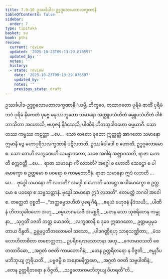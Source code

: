 ```yaml
---
title: 7.9–10 ဥဿင်္ခပါဒ-ဥဒ္ဓဂ္ဂလောမတာလက္ခဏာနိ
tableOfContents: false
sidebar:
  order: 7
type: tipitaka
basket: su
book: pthi
review:
  current: review
  updated: '2025-10-23T09:13:29.876597'
  updated_by: ''
  notes: ''
  history:
  - state: review
    date: '2025-10-23T09:13:29.876597'
    updated_by: ''
    notes: ''
    previous_state: draft
---
```



<ReviewStatus review={frontmatter.review} showDetails={true} />

<HypothesisAnnotation frontmatter={frontmatter} />

<DynamicBreadcrumb />

<Paragraph number="448" type="center" book="pthi">
<Emphasis>ဥဿင်္ခပါဒ-ဥဒ္ဓဂ္ဂလောမတာလက္ခဏာနိ</Emphasis>
</Paragraph>

<Division number="212" book="pthi" e="ch" v="8" p="126">

<Paragraph number="449" book="pthi">
“ယမ္ပိ, ဘိက္ခဝေ, တထာဂတော ပုရိမံ ဇာတိံ ပုရိမံ ဘဝံ ပုရိမံ နိကေတံ ပုဗ္ဗေ မနုဿဘူတော သမာနော အတ္ထူပသံဟိတံ ဓမ္မူပသံဟိတံ ဝါစံ ဘာသိတာ အဟောသိ, ဗဟုဇနံ နိဒံသေသိ, ပါဏီနံ ဟိတသုခါဝဟော ဓမ္မယာဂီ. သော တဿ ကမ္မဿ ကဋတ္တာ …ပေ…  သော တတော စုတော ဣတ္ထတ္တံ အာဂတော သမာနော ဣမာနိ ဒွေ မဟာပုရိသလက္ခဏာနိ ပဋိလဘတိ. ဥဿင်္ခပါဒေါ စ ဟောတိ, ဥဒ္ဓဂ္ဂလောမော စ.
</Paragraph>

<Paragraph number="450" book="pthi">
သော တေဟိ လက္ခဏေဟိ သမန္နာဂတော, သစေ အဂါရံ အဇ္ဈာဝသတိ, ရာဇာ ဟောတိ စက္ကဝတ္တီ …ပေ…  ရာဇာ သမာနော ကိံ လဘတိ? အဂ္ဂေါ စ ဟောတိ သေဋ္ဌော စ ပါမောက္ခော စ ဥတ္တမော စ ပဝရော စ ကာမဘောဂီနံ. ရာဇာ သမာနော ဣဒံ လဘတိ …ပေ…  ဗုဒ္ဓေါ သမာနော ကိံ လဘတိ? အဂ္ဂေါ စ ဟောတိ သေဋ္ဌော စ ပါမောက္ခော စ ဥတ္တမော စ ပဝရော စ သဗ္ဗသတ္တာနံ. ဗုဒ္ဓေါ သမာနော ဣဒံ လဘတိ”. ဧတမတ္ထံ ဘဂဝါ အဝေါစ.
</Paragraph>

</Division>
<Division number="213" book="pthi" e="ch" v="8" p="126">

<Paragraph number="451" book="pthi">
တတ္ထေတံ ဝုစ္စတိ—
</Paragraph>

<Paragraph number="452" type="verses" book="pthi">
_“အတ္ထဓမ္မသဟိတံ ပုရေ ဂိရံ,_  
_ဧရယံ ဗဟုဇနံ နိဒံသယိ;_  
_ပါဏိနံ ဟိတသုခါဝဟော အဟု,_  
_ဓမ္မယာဂမယဇီ အမစ္ဆရီ._  

</Paragraph>

<Paragraph number="453" type="verses" book="pthi">
_တေန သော သုစရိတေန ကမ္မုနာ,_  
_သုဂ္ဂတိံ ဝဇတိ တတ္ထ မောဒတိ;_  
_လက္ခဏာနိ စ ဒုဝေ ဣဓာဂတော,_  
ဥတ္တမပ္ပမုခတာယ ဝိန္ဒတိ._  

</Paragraph>

<Paragraph number="454" book="pthi">
ဥဗ္ဘမုပ္ပတိတလောမဝါ သသော,_  
_ပါဒဂဏ္ဌိရဟု သာဓုသဏ္ဌိတာ;_  
_မံသလောဟိတာစိတာ တစောတ္ထတာ,_  
ဥပရိစရဏသောဘနာ အဟု._  

</Paragraph>

<Paragraph number="455" type="verses" book="pthi">
_ဂေဟမာဝသတိ စေ တထာဝိဓော,_  
_အဂ္ဂတံ ဝဇတိ ကာမဘောဂိနံ;_  
_တေန ဥတ္တရိတရော န ဝိဇ္ဇတိ,_  
_ဇမ္ဗုဒီပမဘိဘုယျ ဣရိယတိ._  

</Paragraph>

<Paragraph number="456" type="verses" book="pthi">
_ပဗ္ဗဇမ္ပိ စ အနောမနိက္ကမော,_  
_အဂ္ဂတံ ဝဇတိ သဗ္ဗပါဏိနံ;_  
_တေန ဥတ္တရိတရော န ဝိဇ္ဇတိ,_  
_သဗ္ဗလောကမဘိဘုယျ ဝိဟရတီ”တိ._
</Paragraph>
</Division>